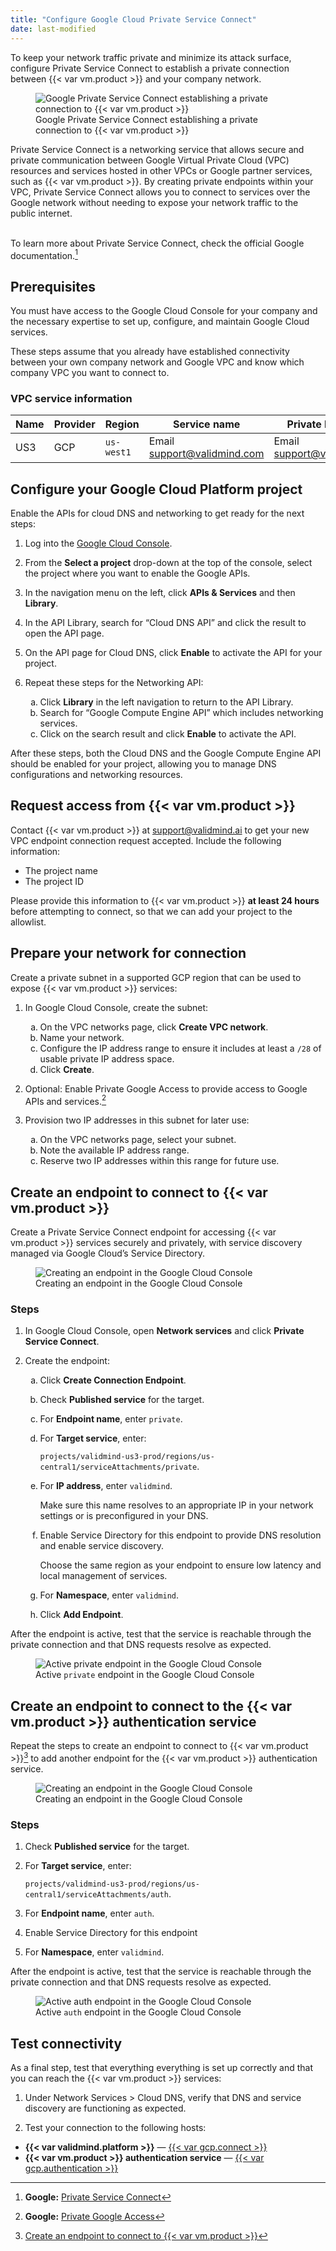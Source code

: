 ```yaml
---
title: "Configure Google Cloud Private Service Connect"
date: last-modified
---
```


To keep your network traffic private and minimize its attack surface, configure Private Service Connect to establish a private connection between {{< var vm.product >}} and your company network.

![Google Private Service Connect establishing a private connection to {{< var vm.product >}}](google-cloud-private-service-connect.png){fig-alt="A graphic showing Google Private Service Connect establishing a private connection to ValidMind"}

Private Service Connect is a networking service that allows secure and private communication between Google Virtual Private Cloud (VPC) resources and services hosted in other VPCs or Google partner services, such as {{< var vm.product >}}. By creating private endpoints within your VPC, Private Service Connect allows you to connect to services over the Google network without needing to expose your network traffic to the public internet.

::: {.callout-important title="The responsibility of setting up endpoints for Private Service Connect falls to your IT department, such as the cloud engineering, infrastructure, or security teams."}
<br>
To learn more about Private Service Connect, check the official Google documentation.[^1]
:::

::: {.attn}

## Prerequisites

You must have access to the Google Cloud Console for your company and the necessary expertise to set up, configure, and maintain Google Cloud services.

These steps assume that you already have established connectivity between your own company network and Google VPC and know which company VPC you want to connect to.

### VPC service information

| Name | Provider |  Region       | Service name                                            | Private DNS name             |
| -- | -- | --------------- | ------------------------------------------------------- | ---------------------------- |
| US3 | GCP | `us-west1`    | Email <support@validmind.com> | Email <support@validmind.com> |

:::

## Configure your Google Cloud Platform project

Enable the APIs for cloud DNS and networking to get ready for the next steps:

1. Log into the [Google Cloud Console](https://console.cloud.google.com/).

2. From the **Select a project** drop-down at the top of the console, select the project where you want to enable the Google APIs.

3. In the navigation menu on the left, click **APIs & Services** and then **Library**.

4. In the API Library, search for "Cloud DNS API" and click the result to open the API page.

5. On the API page for Cloud DNS, click **Enable** to activate the API for your project.

6. Repeat these steps for the Networking API:

   a. Click **Library** in the left navigation to return to the API Library.
   b. Search for "Google Compute Engine API" which includes networking services.
   c. Click on the search result and click **Enable** to activate the API.

After these steps, both the Cloud DNS and the Google Compute Engine API should be enabled for your project, allowing you to manage DNS configurations and networking resources.

## Request access from {{< var vm.product >}}

Contact {{< var vm.product >}} at [support@validmind.ai](mailto:support@validmind.ai?subject=VPC%20Endpoint%20Connection%20Request) to get your new VPC endpoint connection request accepted. Include the following information:

   - The project name
   - The project ID

::: {.callout}
Please provide this information to {{< var vm.product >}} **at least 24 hours** before attempting to connect, so that we can add your project to the allowlist.
:::

## Prepare your network for connection

Create a private subnet in a supported GCP region that can be used to expose {{< var vm.product >}} services: 

1. In Google Cloud Console, create the subnet: 

   a. On the VPC networks page, click **Create VPC network**.
   b. Name your network.
   c. Configure the IP address range to ensure it includes at least a `/28` of usable private IP address space.
   d. Click **Create**.

2. Optional: Enable Private Google Access to provide access to Google APIs and services.[^2]

3. Provision two IP addresses in this subnet for later use: 

   a. On the VPC networks page, select your subnet.
   c. Note the available IP address range.
   d. Reserve two IP addresses within this range for future use.

## Create an endpoint to connect to {{< var vm.product >}}

Create a Private Service Connect endpoint for accessing {{< var vm.product >}} services securely and privately, with service discovery managed via Google Cloud’s Service Directory.

![Creating an endpoint in the Google Cloud Console](gcp-add-validmind-endpoint-panel.png){fig-alt="Screenshot of an endpoint being created with the options specified in the steps" class="screenshot"}

### Steps

1. In Google Cloud Console, open **Network services** and click **Private Service Connect**.

2. Create the endpoint:

   a. Click **Create Connection Endpoint**.
   b. Check **Published service** for the target.
   c. For **Endpoint name**, enter `private`.
   d. For **Target service**, enter:
   
       `projects/validmind-us3-prod/regions/us-central1/serviceAttachments/private`.
   
   e. For **IP address**, enter `validmind`.
      
      ::: {.callout}
      Make sure this name resolves to an appropriate IP in your network settings or is preconfigured in your DNS.
      ::: 

   f. Enable Service Directory for this endpoint to provide DNS resolution and enable service discovery.

      ::: {.callout}
      Choose the same region as your endpoint to ensure low latency and local management of services.
      ::: 
   
   g. For **Namespace**, enter `validmind`.

   h. Click **Add Endpoint**.

After the endpoint is active, test that the service is reachable through the private connection and that DNS requests resolve as expected.

![Active `private` endpoint in the Google Cloud Console](gcp-add-validmind-endpoint.png){fig-alt="Active endpoint being shown in the Google Cloud Console" class="screenshot"}

## Create an endpoint to connect to the {{< var vm.product >}} authentication service

Repeat the steps to create an endpoint to connect to {{< var vm.product >}}[^3] to add another endpoint for the {{< var vm.product >}} authentication service.

![Creating an endpoint in the Google Cloud Console](gcp-add-auth-endpoint-panel.png){fig-alt="Screenshot of an endpoint being created with the options specified in the steps" class="screenshot"}

### Steps

1. Check **Published service** for the target.
2. For **Target service**, enter:

      `projects/validmind-us3-prod/regions/us-central1/serviceAttachments/auth`.

3. For **Endpoint name**, enter `auth`.
4. Enable Service Directory for this endpoint
5. For **Namespace**, enter `validmind`.

After the endpoint is active, test that the service is reachable through the private connection and that DNS requests resolve as expected.

![Active `auth` endpoint in the Google Cloud Console](gcp-add-auth-endpoint.png){fig-alt="Active endpoint being shown in the Google Cloud Console" class="screenshot"}

## Test connectivity

As a final step, test that everything everything is set up correctly and that you can reach the {{< var vm.product >}} services:

1. Under Network Services > Cloud DNS, verify that DNS and service discovery are functioning as expected.

2. Test your connection to the following hosts:
  - **{{< var validmind.platform >}}** — [{{< var gcp.connect >}}]({{< var gcp.connect >}})
  - **{{< var vm.product >}} authentication service** — [{{< var gcp.authentication >}}]({{< var gcp.authentication >}})

<!-- FOOTNOTES -->

[^1]: **Google:** [Private Service Connect](https://cloud.google.com/vpc/docs/private-service-connect)

[^2]: **Google:** [Private Google Access](https://cloud.google.com/vpc/docs/private-google-access)

[^3]: [Create an endpoint to connect to {{< var vm.product >}}](#create-an-endpoint-to-connect-to-validmind)